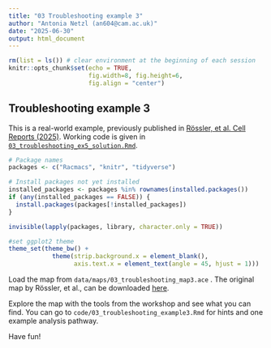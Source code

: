 ```yaml
---
title: "03 Troubleshooting example 3"
author: "Antonia Netzl (an604@cam.ac.uk)"
date: "2025-06-30"
output: html_document
---
```


```r
rm(list = ls()) # clear environment at the beginning of each session
knitr::opts_chunk$set(echo = TRUE,
                      fig.width=8, fig.height=6,
                      fig.align = "center")
```

## Troubleshooting example 3

This is a real-world example, previously published in [Rössler, et al. Cell Reports (2025)](https://doi.org/10.1016/j.celrep.2024.115140.). Working code is given in [`03_troubleshooting_ex5_solution.Rmd`](./code/03_troubleshooting_ex5_solution.Rmd).


```r
# Package names
packages <- c("Racmacs", "knitr", "tidyverse")

# Install packages not yet installed
installed_packages <- packages %in% rownames(installed.packages())
if (any(installed_packages == FALSE)) {
  install.packages(packages[!installed_packages])
}

invisible(lapply(packages, library, character.only = TRUE))

#set ggplot2 theme
theme_set(theme_bw() + 
            theme(strip.background.x = element_blank(),
                  axis.text.x = element_text(angle = 45, hjust = 1)))

```

Load the map from `data/maps/03_troubleshooting_map3.ace` . The original map by Rössler, et al., can be downloaded [here](https://github.com/acorg/roessler_netzl_et_al2024/blob/main/data/maps/map_threshold20_all_ags_singleTP_woXBBBQ11conv_woXBB15conv_alpha_adj.ace). 

Explore the map with the tools from the workshop and see what you can find. You can go to `code/03_troubleshooting_example3.Rmd` for hints and one example 
analysis pathway.

Have fun!

```r

```